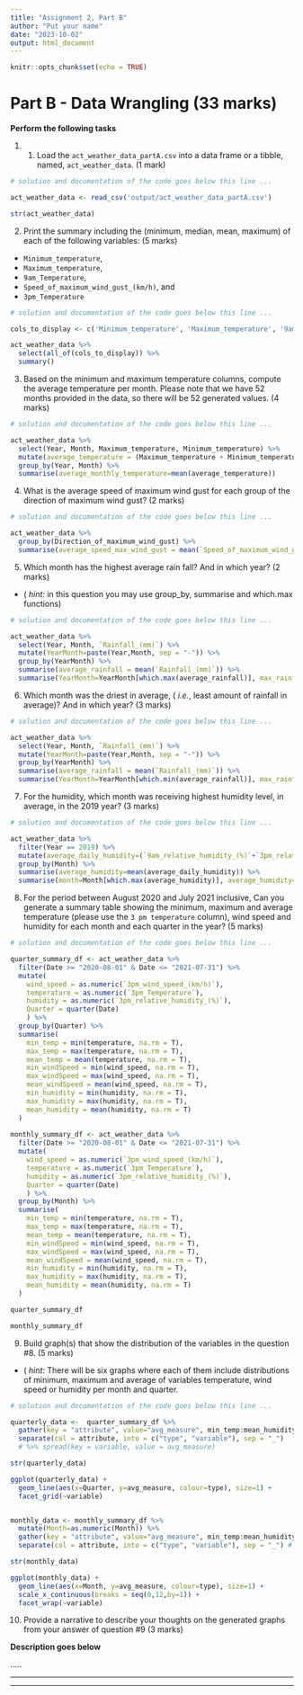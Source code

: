 ```yaml
---
title: "Assignment 2, Part B"
author: "Put your name"
date: "2023-10-02"
output: html_document
---
```


```r
knitr::opts_chunk$set(echo = TRUE)
```

# Part B - Data Wrangling			(33 marks)

**Perform the following tasks**

1. 1. Load the `act_weather_data_partA.csv` into a data frame or a tibble, named, `act_weather_data`. (1 mark)

```r
# solution and documentation of the code goes below this line ...

act_weather_data <- read_csv('output/act_weather_data_partA.csv')

str(act_weather_data)

```

2. Print the summary including the (minimum, median, mean, maximum) of each of the following variables: (5 marks)
  + `Minimum_temperature`,
  + `Maximum_temperature`,
  + ` 9am_Temperature`,
  + ` Speed_of_maximum_wind_gust_(km/h)`, and
  + `3pm_Temperature`

```r
# solution and documentation of the code goes below this line ...

cols_to_display <- c('Minimum_temperature', 'Maximum_temperature', '9am_Temperature',  'Speed_of_maximum_wind_gust_(km/h)', '3pm_Temperature')

act_weather_data %>% 
  select(all_of(cols_to_display)) %>% 
  summary()

```

3. Based on the minimum and maximum temperature columns, compute the average temperature per month. Please note that we have 52 months provided in the data, so there will be 52 generated values. (4 marks)

```r
# solution and documentation of the code goes below this line ...

act_weather_data %>% 
  select(Year, Month, Maximum_temperature, Minimum_temperature) %>%
  mutate(average_temperature = (Maximum_temperature + Minimum_temperature)/2) %>% 
  group_by(Year, Month) %>% 
  summarise(average_monthly_temperature=mean(average_temperature))

```

4. What is the average speed of maximum wind gust for each group of the direction of maximum wind gust? (2 marks)

```r
# solution and documentation of the code goes below this line ...

act_weather_data %>% 
  group_by(Direction_of_maximum_wind_gust) %>% 
  summarise(average_speed_max_wind_gust = mean(`Speed_of_maximum_wind_gust_(km/h)`))

```

5. Which month has the highest average rain fall? And in which year? (2 marks) 
- ( _hint:_ in this question you may use group_by, summarise and which.max functions)

```r
# solution and documentation of the code goes below this line ...

act_weather_data %>% 
  select(Year, Month, `Rainfall_(mm)`) %>%
  mutate(YearMonth=paste(Year,Month, sep = "-")) %>% 
  group_by(YearMonth) %>% 
  summarise(average_rainfall = mean(`Rainfall_(mm)`)) %>%
  summarise(YearMonth=YearMonth[which.max(average_rainfall)], max_rainfall=max(average_rainfall))

```

6. Which month was the driest in average, ( _i.e._, least amount of rainfall in average)? And in which year? (3 marks)

```r
# solution and documentation of the code goes below this line ...

act_weather_data %>% 
  select(Year, Month, `Rainfall_(mm)`) %>%
  mutate(YearMonth=paste(Year,Month, sep = "-")) %>% 
  group_by(YearMonth) %>% 
  summarise(average_rainfall = mean(`Rainfall_(mm)`)) %>%
  summarise(YearMonth=YearMonth[which.min(average_rainfall)], max_rainfall=min(average_rainfall))

```

7. For the humidity, which month was receiving highest humidity level, in average, in the 2019 year? (3 marks)

```r
# solution and documentation of the code goes below this line ...

act_weather_data %>% 
  filter(Year == 2019) %>% 
  mutate(average_daily_humidity=(`9am_relative_humidity_(%)`+`3pm_relative_humidity_(%)`)/2) %>% 
  group_by(Month) %>% 
  summarise(average_humidity=mean(average_daily_humidity)) %>% 
  summarise(month=Month[which.max(average_humidity)], average_humidity=max(average_humidity))

```

8. For the period between August 2020 and July 2021 inclusive, Can you generate a summary table showing the minimum, maximum and average temperature (please use the `3 pm temperature` column), wind speed and humidity for each month and each quarter in the year? (5 marks)

```r
# solution and documentation of the code goes below this line ...

quarter_summary_df <- act_weather_data %>% 
  filter(Date >= "2020-08-01" & Date <= "2021-07-31") %>%
  mutate(
    wind_speed = as.numeric(`3pm_wind_speed_(km/h)`), 
    temperature = as.numeric(`3pm_Temperature`), 
    humidity = as.numeric(`3pm_relative_humidity_(%)`),
    Quarter = quarter(Date)
    ) %>%
  group_by(Quarter) %>% 
  summarise(
    min_temp = min(temperature, na.rm = T),
    max_temp = max(temperature, na.rm = T),
    mean_temp = mean(temperature, na.rm = T),
    min_windSpeed = min(wind_speed, na.rm = T),
    max_windSpeed = max(wind_speed, na.rm = T),
    mean_windSpeed = mean(wind_speed, na.rm = T),
    min_humidity = min(humidity, na.rm = T),
    max_humidity = max(humidity, na.rm = T),
    mean_humidity = mean(humidity, na.rm = T)
  )
   
monthly_summary_df <- act_weather_data %>% 
  filter(Date >= "2020-08-01" & Date <= "2021-07-31") %>%
  mutate(
    wind_speed = as.numeric(`3pm_wind_speed_(km/h)`), 
    temperature = as.numeric(`3pm_Temperature`), 
    humidity = as.numeric(`3pm_relative_humidity_(%)`),
    Quarter = quarter(Date)
    ) %>%
  group_by(Month) %>% 
  summarise(
    min_temp = min(temperature, na.rm = T),
    max_temp = max(temperature, na.rm = T),
    mean_temp = mean(temperature, na.rm = T),
    min_windSpeed = min(wind_speed, na.rm = T),
    max_windSpeed = max(wind_speed, na.rm = T),
    mean_windSpeed = mean(wind_speed, na.rm = T),
    min_humidity = min(humidity, na.rm = T),
    max_humidity = max(humidity, na.rm = T),
    mean_humidity = mean(humidity, na.rm = T)
  )

quarter_summary_df

monthly_summary_df

```

9. Build graph(s) that show the distribution of the variables in the question #8. (5 marks)
- ( _hint:_ There will be six graphs where each of them include distributions of minimum, maximum and average of variables temperature, wind speed or humidity per month and quarter.

```r
# solution and documentation of the code goes below this line ...

quarterly_data <-  quarter_summary_df %>% 
  gather(key = "attribute", value="avg_measure", min_temp:mean_humidity) %>% 
  separate(col = attribute, into = c("type", "variable"), sep = "_")
  # %>% spread(key = variable, value = avg_measure)

str(quarterly_data)

ggplot(quarterly_data) + 
  geom_line(aes(x=Quarter, y=avg_measure, colour=type), size=1) +
  facet_grid(~variable)


monthly_data <- monthly_summary_df %>% 
  mutate(Month=as.numeric(Month)) %>% 
  gather(key = "attribute", value="avg_measure", min_temp:mean_humidity) %>% 
  separate(col = attribute, into = c("type", "variable"), sep = "_") # %>% spread(key = variable, value = avg_measure)

str(monthly_data)

ggplot(monthly_data) + 
  geom_line(aes(x=Month, y=avg_measure, colour=type), size=1) +
  scale_x_continuous(breaks = seq(0,12,by=1)) +
  facet_wrap(~variable)

```

10. Provide a narrative to describe your thoughts on the generated graphs from your answer of question #9 (3 marks)

**Description goes below**

.....

----

*** 